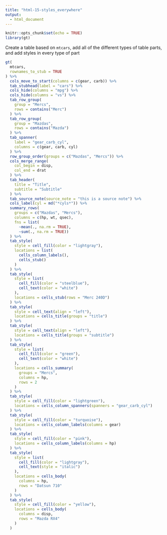 ```yaml
---
title: "html-15-styles_everywhere"
output:
  - html_document
---
```


```r
knitr::opts_chunk$set(echo = TRUE)
library(gt)
```

Create a table based on `mtcars`, add all of the different types of table parts, and add styles in every type of part

```r
gt(
  mtcars,
  rownames_to_stub = TRUE
) %>%
  cols_move_to_start(columns = c(gear, carb)) %>%
  tab_stubhead(label = "cars") %>%
  cols_hide(columns = "mpg") %>%
  cols_hide(columns = "vs") %>%
  tab_row_group(
    group = "Mercs",
    rows = contains("Merc")
  ) %>%
  tab_row_group(
    group = "Mazdas",
    rows = contains("Mazda")
  ) %>%
  tab_spanner(
    label = "gear_carb_cyl",
    columns = c(gear, carb, cyl)
  ) %>%
  row_group_order(groups = c("Mazdas", "Mercs")) %>%
  cols_merge_range(
    col_begin = disp,
    col_end = drat
  ) %>%
  tab_header(
    title = "Title",
    subtitle = "Subtitle"
  ) %>%
  tab_source_note(source_note = "this is a source note") %>%
  cols_label(cyl = md("*cyls*")) %>%
  summary_rows(
    groups = c("Mazdas", "Mercs"),
    columns = c(hp, wt, qsec),
    fns = list(
      ~mean(., na.rm = TRUE),
      ~sum(., na.rm = TRUE))
  ) %>%
  tab_style(
    style = cell_fill(color = "lightgray"),
    locations = list(
      cells_column_labels(),
      cells_stub()
    )
  ) %>%
  tab_style(
    style = list(
      cell_fill(color = "steelblue"),
      cell_text(color = "white")
    ),
    locations = cells_stub(rows = "Merc 240D")
  ) %>%
  tab_style(
    style = cell_text(align = "left"),
    locations = cells_title(groups = "title")
  ) %>%
  tab_style(
    style = cell_text(align = "left"),
    locations = cells_title(groups = "subtitle")
  ) %>%
  tab_style(
    style = list(
      cell_fill(color = "green"),
      cell_text(color = "white")
    ),
    locations = cells_summary(
      groups = "Mercs",
      columns = hp,
      rows = 2
    )
  ) %>%
  tab_style(
    style = cell_fill(color = "lightgreen"),
    locations = cells_column_spanners(spanners = "gear_carb_cyl")
  ) %>%
  tab_style(
    style = cell_fill(color = "turquoise"),
    locations = cells_column_labels(columns = gear)
  ) %>%
  tab_style(
    style = cell_fill(color = "pink"),
    locations = cells_column_labels(columns = hp)
  ) %>%
  tab_style(
    style = list(
      cell_fill(color = "lightgray"),
      cell_text(style = "italic")
    ),
    locations = cells_body(
      columns = hp,
      rows = "Datsun 710"
    )
  ) %>%
  tab_style(
    style = cell_fill(color = "yellow"),
    locations = cells_body(
      columns = disp,
      rows = "Mazda RX4"
    )
  )
```
